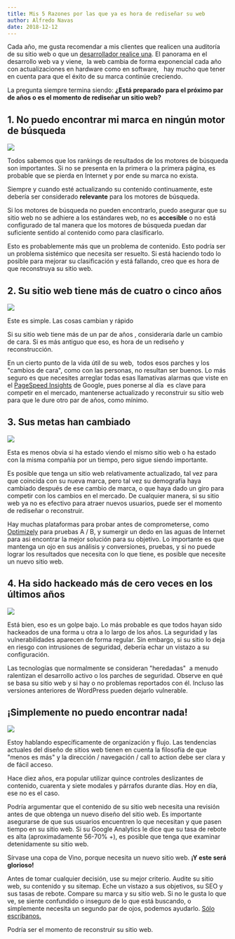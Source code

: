```yaml
---
title: Mis 5 Razones por las que ya es hora de rediseñar su web
author: Alfredo Navas
date: 2018-12-12
---
```


Cada año, me gusta recomendar a mis clientes que realicen una auditoría de su sitio web o que un [desarrollador realice una](https://www.elpuas.com/contact/). El panorama en el desarrollo web va y viene,  la web cambia de forma exponencial cada año con actualizaciones en hardware como en software,   hay mucho que tener en cuenta para que el éxito de su marca continúe creciendo.

La pregunta siempre termina siendo: **¿Está preparado para el próximo par de años o es el momento de rediseñar un sitio web?**

## 1\. No puedo encontrar mi marca en ningún motor de búsqueda

![](https://www.elpuas.com/wp-content/uploads/2018/12/Artboard-1-copyelpuas-1024x480.png)

Todos sabemos que los rankings de resultados de los motores de búsqueda son importantes. Si no se presenta en la primera o la primera página, es probable que se pierda en Internet y por ende su marca no exista. 

Siempre y cuando esté actualizando su contenido continuamente, este debería ser considerado **relevante** para los motores de búsqueda.

Si los motores de búsqueda no pueden encontrarlo, puedo asegurar que su sitio web no se adhiere a los estándares web, no es **accesible** o no está configurado de tal manera que los motores de búsqueda puedan dar suficiente sentido al contenido como para clasificarlo.

Esto es probablemente más que un problema de contenido. Esto podría ser un problema sistémico que necesita ser resuelto. Si está haciendo todo lo posible para mejorar su clasificación y está fallando, creo que es hora de que reconstruya su sitio web.

## 2\. Su sitio web tiene más de cuatro o cinco años

![](https://www.elpuas.com/wp-content/uploads/2018/12/Artboard-1elpuas-1-1024x480.png)

Este es simple. Las cosas cambian y rápido

Si su sitio web tiene más de un par de años , consideraría darle un cambio de cara. Si es más antiguo que eso, es hora de un rediseño y reconstrucción.

En un cierto punto de la vida útil de su web,  todos esos parches y los "cambios de cara", como con las personas, no resultan ser buenos. Lo más seguro es que necesites arreglar todas esas llamativas alarmas que viste en el [PageSpeed Insights](https://developers.google.com/speed/pagespeed/insights/) de Google, pues ponerse al día  es clave para competir en el mercado, mantenerse actualizado y reconstruir su sitio web para que le dure otro par de años, como mínimo.

## 3\. Sus metas han cambiado

![](https://www.elpuas.com/wp-content/uploads/2018/12/Artboard-1-copy-3elpuas-1.png)

Esta es menos obvia si ha estado viendo el mismo sitio web o ha estado con la misma compañía por un tiempo, pero sigue siendo importante.

Es posible que tenga un sitio web relativamente actualizado, tal vez para que coincida con su nueva marca, pero tal vez su demografía haya cambiado después de ese cambio de marca, o que haya dado un giro para competir con los cambios en el mercado. De cualquier manera, si su sitio web ya no es efectivo para atraer nuevos usuarios, puede ser el momento de rediseñar o reconstruir.

Hay muchas plataformas para probar antes de comprometerse, como [Optimizely](https://www.optimizely.com/) para pruebas A / B, y sumergir un dedo en las aguas de Internet para asi encontrar la mejor solución para su objetivo. Lo importante es que mantenga un ojo en sus análisis y conversiones, pruebas, y si no puede lograr los resultados que necesita con lo que tiene, es posible que necesite un nuevo sitio web.

## 4\. Ha sido hackeado más de cero veces en los últimos años

![](https://www.elpuas.com/wp-content/uploads/2018/12/Artboard-1-copy-2elpuas-1.png)

Está bien, eso es un golpe bajo. Lo más probable es que todos hayan sido hackeados de una forma u otra a lo largo de los años. La seguridad y las vulnerabilidades aparecen de forma regular. Sin embargo, si su sitio lo deja en riesgo con intrusiones de seguridad, debería echar un vistazo a su configuración.

Las tecnologías que normalmente se consideran "heredadas"  a menudo ralentizan el desarrollo activo o los parches de seguridad. Observe en qué se basa su sitio web y si hay o no problemas reportados con él. Incluso las versiones anteriores de WordPress pueden dejarlo vulnerable.

## ¡Simplemente no puedo encontrar nada!

![](https://www.elpuas.com/wp-content/uploads/2018/12/Artboard-1-copy-4elpuas-1-1024x480.png)

Estoy hablando específicamente de organización y flujo. Las tendencias actuales del diseño de sitios web tienen en cuenta la filosofía de que "menos es más" y la dirección / navegación / call to action debe ser clara y de fácil acceso.

Hace diez años, era popular utilizar quince controles deslizantes de contenido, cuarenta y siete modales y párrafos durante días. Hoy en día, ese no es el caso.

Podría argumentar que el contenido de su sitio web necesita una revisión antes de que obtenga un nuevo diseño del sitio web. Es importante asegurarse de que sus usuarios encuentren lo que necesitan y que pasen tiempo en su sitio web. Si su Google Analytics le dice que su tasa de rebote es alta (aproximadamente 56-70% +), es posible que tenga que examinar detenidamente su sitio web.

Sírvase una copa de Vino, porque necesita un nuevo sitio web. **¡Y este será glorioso!**

Antes de tomar cualquier decisión, use su mejor criterio. Audite su sitio web, su contenido y su sitemap. Eche un vistazo a sus objetivos, su SEO y sus tasas de rebote. Compare su marca y su sitio web. Si no le gusta lo que ve, se siente confundido o inseguro de lo que está buscando, o simplemente necesita un segundo par de ojos, podemos ayudarlo. [Sólo escribanos.](https://www.elpuas.com/contact/)

Podría ser el momento de reconstruir su sitio web.
